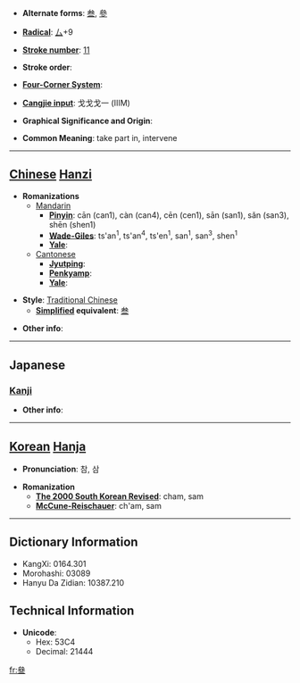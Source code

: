 * '''Alternate forms''': [[叁]], [[參]]

* '''[[Wiktionary:Chinese radical index| Radical]]''': [[Wiktionary:Chinese radical index 厶|厶]]+9

* '''[[Wiktionary:Chinese total strokes index|Stroke number]]''': [[Wiktionary:Chinese total strokes index 11|11]]

* '''Stroke order''': 

* '''[[Wiktionary:Chinese four corner index|Four-Corner System]]''': 

* '''[[Wiktionary:Chinese Cangjie index|Cangjie input]]''': 戈戈戈一 (IIIM)

* '''Graphical Significance and Origin''': 

* '''Common Meaning''': take part in, intervene

----

== [[Chinese]] [[Hanzi]] ==

* '''Romanizations'''
** [[Mandarin]]
*** '''[[Pinyin]]''': cān (can1), càn (can4), cēn (cen1), sān (san1), sǎn (san3), shēn (shen1)
*** '''[[Wade-Giles]]''': ts'an<sup>1</sup>, ts'an<sup>4</sup>, ts'en<sup>1</sup>, san<sup>1</sup>, san<sup>3</sup>, shen<sup>1</sup>
*** '''[[Yale]]''': 
**[[Cantonese]]
***'''[[Jyutping]]''':
***'''[[Penkyamp]]''': 
***'''[[Yale]]''': 

* '''Style''': [[Traditional Chinese]] 
** '''[[Simplified Chinese|Simplified]] equivalent''': [[叁]]

* '''Other info''': 

----

==Japanese==
===[[Kanji]]===
{{kanji|on readings=[[さん]] (san), [[しん]] (shin)
|kun readings=[[まいる]] (mairu), [[みつ]] (mitsu), [[まじわる]] (majiwaru)
}}

* '''Other info''':  

----

== [[Korean]] [[Hanja]] ==

* '''Pronunciation''': 참, 삼

* '''Romanization'''
** '''[[The 2000 South Korean Revised Romanization|The 2000 South Korean Revised]]''': cham, sam
** '''[[McCune-Reischauer]]''': ch'am, sam

----

== Dictionary Information ==

* KangXi: 0164.301
* Morohashi: 03089
* Hanyu Da Zidian: 10387.210

== Technical Information ==

* '''Unicode''':
** Hex: 53C4
** Decimal: 21444

[[fr:叄]]